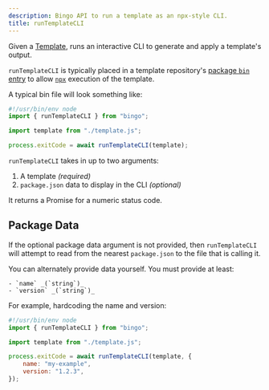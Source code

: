 ```yaml
---
description: Bingo API to run a template as an npx-style CLI.
title: runTemplateCLI
---
```


Given a [Template](/build/concepts/templates), runs an interactive CLI to generate and apply a template's output.

`runTemplateCLI` is typically placed in a template repository's [package `bin` entry](https://docs.npmjs.com/cli/configuring-npm/package-json#bin) to allow [`npx`](https://docs.npmjs.com/cli/commands/npx) execution of the template.

A typical bin file will look something like:

```js title="index.js"
#!/usr/bin/env node
import { runTemplateCLI } from "bingo";

import template from "./template.js";

process.exitCode = await runTemplateCLI(template);
```

`runTemplateCLI` takes in up to two arguments:

1. A template _(required)_
2. `package.json` data to display in the CLI _(optional)_

It returns a Promise for a numeric status code.

## Package Data

If the optional package data argument is not provided, then `runTemplateCLI` will attempt to read from the nearest `package.json` to the file that is calling it.

You can alternately provide data yourself.
You must provide at least:

    - `name` _(`string`)_
    - `version` _(`string`)_

For example, hardcoding the name and version:

```js title="index.js"
#!/usr/bin/env node
import { runTemplateCLI } from "bingo";

import template from "./template.js";

process.exitCode = await runTemplateCLI(template, {
	name: "my-example",
	version: "1.2.3",
});
```
